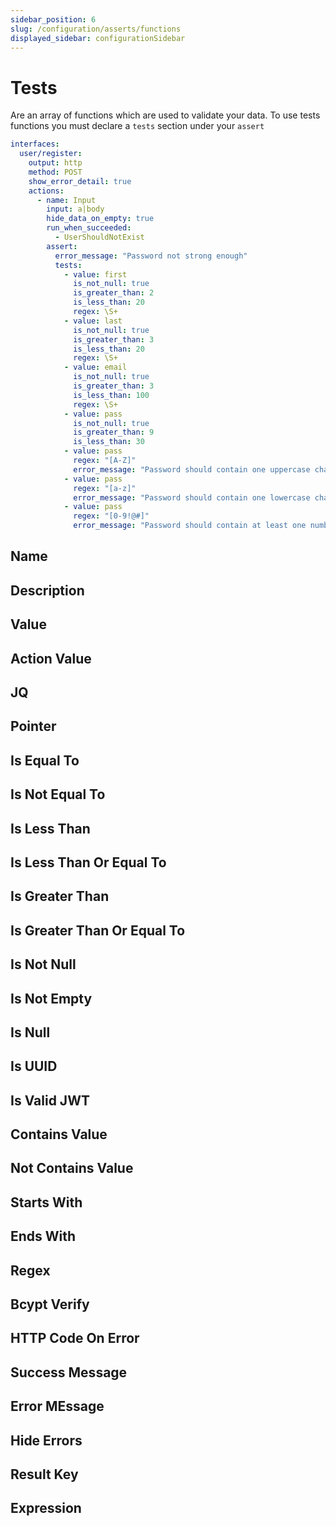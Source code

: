 ```yaml
---
sidebar_position: 6
slug: /configuration/asserts/functions
displayed_sidebar: configurationSidebar
---
```


# Tests

Are an array of functions which are used to validate your data. 
To use tests functions you must declare a `tests` section under your `assert`

```yml
interfaces:
  user/register:
    output: http
    method: POST
    show_error_detail: true
    actions:
      - name: Input
        input: a|body
        hide_data_on_empty: true
        run_when_succeeded:
          - UserShouldNotExist
        assert:
          error_message: "Password not strong enough"
          tests:
            - value: first
              is_not_null: true
              is_greater_than: 2
              is_less_than: 20
              regex: \S+
            - value: last
              is_not_null: true
              is_greater_than: 3
              is_less_than: 20
              regex: \S+
            - value: email
              is_not_null: true
              is_greater_than: 3
              is_less_than: 100
              regex: \S+
            - value: pass
              is_not_null: true
              is_greater_than: 9
              is_less_than: 30
            - value: pass
              regex: "[A-Z]"
              error_message: "Password should contain one uppercase character"
            - value: pass
              regex: "[a-z]"
              error_message: "Password should contain one lowercase character"
            - value: pass
              regex: "[0-9!@#]"
              error_message: "Password should contain at least one number (0-9) or symbol (!,@,#)"
```

## Name 

## Description 

## Value 

## Action Value 

## JQ 

## Pointer 

## Is Equal To 

## Is Not Equal To 

## Is Less Than 

## Is Less Than Or Equal To 

## Is Greater Than 

## Is Greater Than Or Equal To 

## Is Not Null 

## Is Not Empty 

## Is Null 

## Is UUID 

## Is Valid JWT 

## Contains Value 

## Not Contains Value 

## Starts With 

## Ends With 

## Regex 

## Bcypt Verify 

## HTTP Code On Error 

## Success Message 

## Error MEssage 

## Hide Errors

## Result Key 

## Expression 